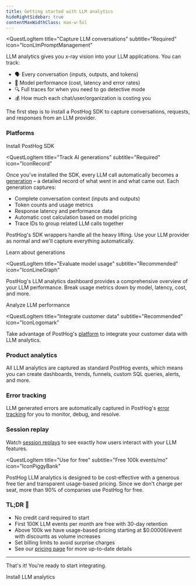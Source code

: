 ```yaml
---
title: Getting started with LLM analytics
hideRightSidebar: true
contentMaxWidthClass: max-w-5xl
---
```




<QuestLog firstSpeechBubble="Let's get started!" lastSpeechBubble="Time to integrate LLM analytics!">

<QuestLogItem 
    title="Capture LLM conversations"
    subtitle="Required"
    icon="IconLlmPromptManagement"
>

LLM analytics gives you x-ray vision into your LLM applications. You can track:

- 🗣️ Every conversation (inputs, outputs, and tokens)
- 🤖 Model performance (cost, latency and error rates)
- 🔍 Full traces for when you need to go detective mode
- 💰 How much each chat/user/organization is costing you

  
The first step is to install a PostHog SDK to capture conversations, requests, and responses from an LLM provider.

### Platforms

<LLMsInstallationPlatforms />

<OSButton variant="primary" asLink={true} to="/docs/llm-analytics/installation">
Install PostHog SDK
</OSButton>

</QuestLogItem>

<QuestLogItem 
  title="Track AI generations"
  subtitle="Required"
  icon="IconRecord"
>

  Once you've installed the SDK, every LLM call automatically becomes a [generation](/docs/llm-analytics/generations) – a detailed record of what went in and what came out. Each generation captures:

  - Complete conversation context (inputs and outputs)
  - Token counts and usage metrics  
  - Response latency and performance data
  - Automatic cost calculation based on model pricing
  - Trace IDs to group related LLM calls together


<ProductVideo
  videoLight="https://res.cloudinary.com/dmukukwp6/video/upload/ai_generation_in_app_18f37057ca.mp4" 
  alt="AI generation in-app view" 
  autoPlay="true"
  loop="true"
/>

PostHog's SDK wrappers handle all the heavy lifting. Use your LLM provider as normal and we'll capture everything automatically. 
  
<OSButton variant="primary" asLink={true} to="/docs/llm-analytics/generations">
  Learn about generations
</OSButton>

</QuestLogItem>

<QuestLogItem 
  title="Evaluate model usage"
  subtitle="Recommended"
  icon="IconLineGraph"
>

  PostHog's LLM analytics dashboard provides a comprehensive overview of your LLM performance. Break usage metrics down by model, latency, cost, and more.
  
<ProductScreenshot
  imageLight="https://res.cloudinary.com/dmukukwp6/image/upload/llma_dashboard_c710e66b5e.png"
  imageDark="https://res.cloudinary.com/dmukukwp6/image/upload/llma_dashboard_dark_aef0f67baf.png"
  alt="LLM observability dashboard"
  classes="rounded"
/>

  <OSButton variant="primary" asLink={true} to="/docs/llm-analytics/dashboard">
    Analyze LLM performance
  </OSButton>

</QuestLogItem>

<QuestLogItem 
  title="Integrate customer data"
  subtitle="Recommended"
  icon="IconLogomark"
>

  Take advantage of PostHog's [platform](/docs) to integrate your customer data with LLM analytics.

  ### <IconGraph className="text-blue w-7 -mt-1 inline-block"/>  Product analytics

  All LLM analytics are captured as standard PostHog events, which means you can create dashboards, trends, funnels, custom SQL queries, alerts, and more. 

  <ProductScreenshot
    imageLight="https://res.cloudinary.com/dmukukwp6/image/upload/llma_insights_da40edc407.png"
    imageDark="https://res.cloudinary.com/dmukukwp6/image/upload/llma_insights_dark_558f8f2cd8.png"
    alt="LLM observability dashboard"
    classes="rounded"
/>

  ### <IconWarning className="text-orange w-7 -mt-1 inline-block"/>  Error tracking

  LLM generated errors are automatically captured in PostHog's [error tracking](/docs/error-tracking) for you to monitor, debug, and resolve.

  <ProductScreenshot
    imageLight="https://res.cloudinary.com/dmukukwp6/image/upload/llma_error_4edcb7d7a1.png"
    imageDark="https://res.cloudinary.com/dmukukwp6/image/upload/llma_error_dark_a298d3f2b7.png"
    alt="LLM analytics error tracking"
    classes="rounded"
/>

  ### <IconRewindPlay className="text-yellow w-7 -mt-1 inline-block"/> Session replay
  
  Watch [session replays](/docs/session-replay) to see exactly how users interact with your LLM features.

  <ProductScreenshot
    imageLight="https://res.cloudinary.com/dmukukwp6/image/upload/llma_session_replay_95b9268668.png"
    imageDark="https://res.cloudinary.com/dmukukwp6/image/upload/llma_session_replay_dark_767332d926.png"
    alt="LLM analytics session replay"
    classes="rounded"
/>

</QuestLogItem>

<QuestLogItem 
  title="Use for free"
  subtitle="Free 100k events/mo"
  icon="IconPiggyBank"
>

  PostHog LLM analytics is designed to be cost-effective with a generous free tier and transparent usage-based pricing. Since we don't charge per seat, more than 90% of companies use PostHog for free.

### TL;DR 💸

  - No credit card required to start
  - First 100K LLM events per month are free with 30-day retention
  - Above 100k we have usage-based pricing starting at $0.00006/event with discounts as volume increases
  - Set billing limits to avoid surprise charges
  - See our [pricing page](/pricing) for more up-to-date details

--- 

That's it! You're ready to start integrating.

  <OSButton variant="primary" asLink={true} to="/docs/llm-analytics/installation">
    Install LLM analytics
  </OSButton>

</QuestLogItem>

</QuestLog>

